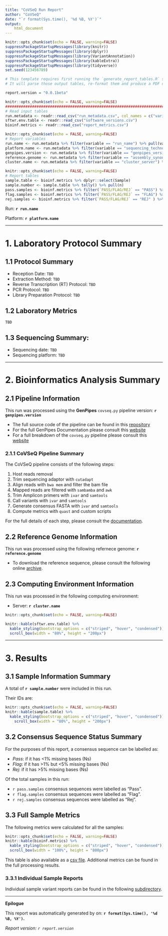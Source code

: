 ```yaml
---
title: "CoVSeQ Run Report"
author: "CoVSeQ"
date: "`r format(Sys.time(), '%d %B, %Y')`"
output: 
    html_document
---
```


```r
knitr::opts_chunk$set(echo = FALSE, warning=FALSE)
suppressPackageStartupMessages(library(knitr))
suppressPackageStartupMessages(library(dplyr))
suppressPackageStartupMessages(library(VariantAnnotation))
suppressPackageStartupMessages(library(kableExtra))
suppressPackageStartupMessages(library(tidyverse))
set.seed(123456789)

# This template requires first running the `generate_report_tables.R` script
# It will parse those output tables, re-format them and produce a PDF document. 

report.version = "0.0.1beta"
```

```r
knitr::opts_chunk$set(echo = FALSE, warning=FALSE)
###############################################################################
# Read input tables 
run.metadata <- readr::read_csv("run_metadata.csv", col_names = c("variable", "value"))
sftwr.env.table <- readr::read_csv("software_versions.csv")
bioinf.metrics <- readr::read_csv("report_metrics.csv")
```

```r
knitr::opts_chunk$set(echo = FALSE, warning=FALSE)
# Report variables
run.name <- run.metadata %>% filter(variable == "run_name") %>% pull(value)
platform.name <- run.metadata %>% filter(variable == "sequencing_technology")%>% pull(value)
genpipes.version <- run.metadata %>% filter(variable == "genpipes_version") %>% pull(value)
reference.genome <- run.metadata %>% filter(variable == "assembly_synonyms") %>% pull(value)
cluster.name <- run.metadata %>% filter(variable == "cluster_server") %>% pull(value)
```
  
```r
knitr::opts_chunk$set(echo = FALSE, warning=FALSE)
# Report tables
sample.table <- bioinf.metrics %>% dplyr::select(Sample)
sample.number <- sample.table %>% tally() %>% pull(n)
pass.samples <- bioinf.metrics %>% filter(`PASS/FLAG/REJ` == "PASS") %>% tally() %>% pull(n)
flag.samples <- bioinf.metrics %>% filter(`PASS/FLAG/REJ` == "FLAG") %>% tally() %>% pull(n)
rej.samples <- bioinf.metrics %>% filter(`PASS/FLAG/REJ` == "REJ" ) %>% tally() %>% pull(n)

```

Run: **`r run.name`**

Platform: **`r platform.name`**

---

# 1. Laboratory Protocol Summary

## 1.1 Protocol Summary

- Reception Date: `TBD`
- Extraction Method: `TBD`
- Reverse Transcription (RT) Protocol: `TBD`
- PCR Protocol: `TBD`
- Library Preparation Protocol: `TBD`

## 1.2 Laboratory Metrics

`TBD`

## 1.3 Sequencing Summary: 

- Sequencing date: `TBD`
- Sequencing platform: `TBD`

---

# 2. Bioinformatics Analysis Summary

## 2.1 Pipeline Information

This run was processed using the **GenPipes** `covseq.py` pipeline version: **`r genpipes.version`**

- The full source code of the pipeline can be found in this [repository](https://bitbucket.org/mugqic/genpipes/src/master/)
- For the full GenPipes Documentation please consult this [website](https://genpipes.readthedocs.io/en/latest/)
- For a full breakdown of the `covseq.py` pipeline please consult this [website](https://c3g.github.io/covseq_McGill/SARS_CoV2_Sequencing/Illumina_overview.html)

### 2.1.1 CoVSeQ Pipeline Summary 

The CoVSeQ pipeline consists of the following steps: 

1. Host reads removal 
2. Trim sequencing adaptor with `cutadapt`
3. Align reads with `bwa mem` and filter the bam file
4. Mapped reads are filtered with `sambamba` and `awk`
5. Trim Amplicon primers with `ivar` and `samtools`
6. Call variants with `ivar` and `samtools`
7. Generate consensus FASTA with `ivar` and `samtools`
8. Compute metrics with `quast` and custom scripts

For the full details of each step, please consult the [documentation](https://c3g.github.io/covseq_McGill/SARS_CoV2_Sequencing/Illumina_overview.html). 

## 2.2 Reference Genome Information

This run was processed using the following refernece genome: **`r reference.genome`**

 * To download the reference sequence, please consult the following online [archive](https://www.ncbi.nlm.nih.gov/nuccore/MN908947).   

## 2.3 Computing Environment Information

This run was processed in the following computing environment: 

- Server: **`r cluster.name`**

```r
knitr::opts_chunk$set(echo = FALSE, warning=FALSE)

knitr::kable(sftwr.env.table) %>% 
  kable_styling(bootstrap_options = c("striped", "hover", "condensed")) %>%
  scroll_box(width = "80%", height = "200px")

```

---

# 3. Results 

## 3.1 Sample Information Summary

A total of **`r sample.number`** were included in this run. 

Their IDs are: 

```r
knitr::opts_chunk$set(echo = FALSE, warning=FALSE)
knitr::kable(sample.table) %>% 
  kable_styling(bootstrap_options = c("striped", "hover", "condensed")) %>% 
    scroll_box(width = "80%", height = "200px")

```


## 3.2 Consensus Sequence Status Summary

For the purposes of this report, a consensus sequence can be labelled as: 

- *Pass*: if it has <1% missing bases (Ns)
- *Flag*: if it has >1% but <5% missing bases (Ns)
- *Rej*: if it has >5% missing bases (Ns)

Of the total samples in this run: 

- `r pass.samples` consensus sequences were labelled as "Pass". 
- `r flag.samples` consensus sequences were labelled as "Flag". 
- `r rej.samples` consensus sequences were labelled as "Rej". 


## 3.3 Full Sample Metrics

The following metrics were calculated for all the samples: 

```r
knitr::opts_chunk$set(echo = FALSE, warning=FALSE)
knitr::kable(bioinf.metrics) %>% 
  kable_styling(bootstrap_options = c("striped", "hover", "condensed")) %>% 
  scroll_box(width = "100%", height = "800px")

```

This table is also available as a [csv file](report_metrics.csv). Additional metrics can be found in the full processing results. 

### 3.3.1 Individual Sample Reports

Individual sample variant reports can be found in the following [subdirectory](sample_reports/).

---

**Epilogue**

This report was automatically generated by on: **`r format(Sys.time(), '%d %B, %Y')`.**

*Report version: `r report.version`*